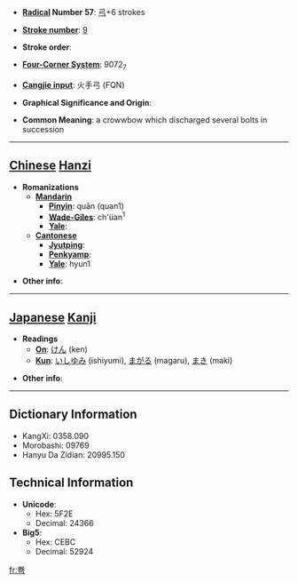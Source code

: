 * '''[[Wiktionary:Chinese radical index| Radical]] Number 57''': [[Wiktionary:Chinese radical index 弓|弓]]+6 strokes

* '''[[Wiktionary:Chinese total strokes index|Stroke number]]''': [[Wiktionary:Chinese total strokes index 9|9]]

* '''Stroke order''': 

* '''[[Wiktionary:Chinese four corner index|Four-Corner System]]''': 9072<sub>7</sub>

* '''[[Wiktionary:Chinese Cangjie index|Cangjie input]]''': 火手弓 (FQN)

* '''Graphical Significance and Origin''': 

* '''Common Meaning''': a crowwbow which discharged several bolts in succession

----

== [[Chinese]] [[Hanzi]] ==

* '''Romanizations'''
** '''[[Mandarin]]'''
*** '''[[Pinyin]]''': quān (quan1)
*** '''[[Wade-Giles]]''': ch'üan<sup>1</sup>
*** '''[[Yale]]''': 
** '''[[Cantonese]]'''
*** '''[[Jyutping]]''':
*** '''[[Penkyamp]]''': 
*** '''[[Yale]]''': hyun1

* '''Other info''': 

----

== [[Japanese]] [[Kanji]] ==

* '''Readings'''
** '''[[On]]''': [[けん]] (ken)
** '''[[Kun]]''': [[いしゆみ]] (ishiyumi), [[まがる]] (magaru), [[まき]] (maki)

* '''Other info''':  

----

== Dictionary Information ==

* KangXi: 0358.090
* Morobashi: 09769
* Hanyu Da Zidian: 20995.150

== Technical Information ==

* '''Unicode''':
** Hex: 5F2E
** Decimal: 24366
* '''Big5''':
** Hex: CEBC
** Decimal: 52924

[[fr:弮]]